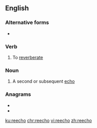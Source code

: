 {{also|re-echo}}
==English==

===Alternative forms===
* {{l|en|reëcho}}

===Verb===
{{en-verb}}

# To [[reverberate]]

===Noun===
{{en-noun|s|reechoes}}

# A second or subsequent [[echo]]

===Anagrams===
* {{l|en|cohere}}
* {{l|en|echoer}}

[[ku:reecho]]
[[chr:reecho]]
[[vi:reecho]]
[[zh:reecho]]